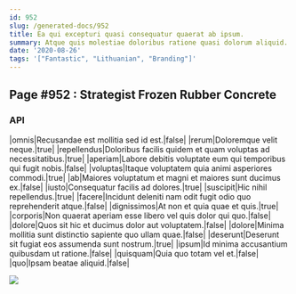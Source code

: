 ```yaml
---
id: 952
slug: /generated-docs/952
title: Ea qui excepturi quasi consequatur quaerat ab ipsum.
summary: Atque quis molestiae doloribus ratione quasi dolorum aliquid.
date: '2020-08-26'
tags: '["Fantastic", "Lithuanian", "Branding"]'
---
```



## Page #952 : Strategist Frozen Rubber Concrete
### API

|omnis|Recusandae est mollitia sed id est.|false|
|rerum|Doloremque velit neque.|true|
|repellendus|Doloribus facilis quidem et quam voluptas ad necessitatibus.|true|
|aperiam|Labore debitis voluptate eum qui temporibus qui fugit nobis.|false|
|voluptas|Itaque voluptatem quia animi asperiores commodi.|true|
|ab|Maiores voluptatum et magni et maiores sunt ducimus ex.|false|
|iusto|Consequatur facilis ad dolores.|true|
|suscipit|Hic nihil repellendus.|true|
|facere|Incidunt deleniti nam odit fugit odio quo reprehenderit atque.|false|
|dignissimos|At non et quia quae et quis.|true|
|corporis|Non quaerat aperiam esse libero vel quis dolor qui quo.|false|
|dolore|Quos sit hic et ducimus dolor aut voluptatem.|false|
|dolore|Minima mollitia sunt distinctio sapiente quo ullam quae.|false|
|deserunt|Deserunt sit fugiat eos assumenda sunt nostrum.|true|
|ipsum|Id minima accusantium quibusdam ut ratione.|false|
|quisquam|Quia quo totam vel et.|false|
|quo|Ipsam beatae aliquid.|false|


![](/assets/cats-3.jpg)




